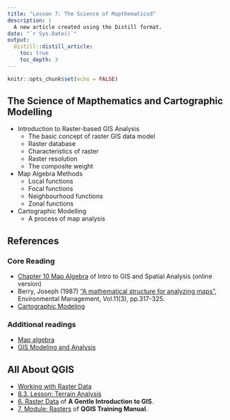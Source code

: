 ```yaml
---
title: "Lesson 7: The Science of Mapthematicsd"
description: |
  A new article created using the Distill format.
date: "`r Sys.Date()`"
output:
  distill::distill_article:
    toc: true
    toc_depth: 3
---
```


```r
knitr::opts_chunk$set(echo = FALSE)
```

## The Science of Mapthematics and Cartographic Modelling

- Introduction to Raster-based GIS Analysis
    - The basic concept of raster GIS data model
    - Raster database
    - Characteristics of raster
    - Raster resolution
    - The composite weight
- Map Algebra Methods
    - Local functions
    - Focal functions
    - Neighbourhood functions
    - Zonal functions
- Cartographic Modelling
    - A process of map analysis

## References
### Core Reading

- [Chapter 10 Map Algebra](https://mgimond.github.io/Spatial/map-algebra.html) of Intro to GIS and Spatial Analysis (online version)
- Berry, Joseph (1987) ["A mathematical structure for analyzing maps"](https://link-springer-com.libproxy.smu.edu.sg/content/pdf/10.1007%2FBF01867159.pdf), Environmental Management, Vol.11(3), pp.317-325.
- [Cartographic Modeling](http://www.wiley.com/legacy/wileychi/gis/Volume1/BB1v1_ch23.pdf)

### Additional readings

- [Map algebra](http://en.wikipedia.org/wiki/Map_algebra)
- [GIS Modeling and Analysis](http://www.innovativegis.com/basis/papers/other/asprschapter/)

## All About QGIS

- [Working with Raster Data](https://docs.qgis.org/3.4/en/docs/user_manual/working_with_raster/index.html)
- [8.3. Lesson: Terrain Analysis](https://docs.qgis.org/3.4/en/docs/training_manual/rasters/terrain_analysis.html)
- [6. Raster Data](https://docs.qgis.org/3.16/en/docs/gentle_gis_introduction/raster_data.html) of **A Gentle Introduction to GIS**.
- [7. Module: Rasters](https://docs.qgis.org/3.16/en/docs/training_manual/rasters/index.html) of  **QGIS Training Manual**.
